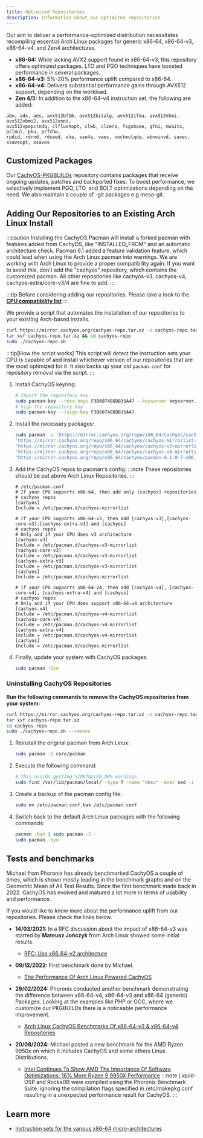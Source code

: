 ```yaml
---
title: Optimized Repositories
description: Information about our optimized repositories
---
```



Our aim to deliver a performance-optimized distribution necessitates recompiling essential Arch Linux packages for generic x86-64,
x86-64-v3, x86-64-v4, and Zen4 architectures.

- **x86-64:** While lacking AVX2 support found in x86-64-v3, this repository offers optimized packages. LTO and PGO techniques have boosted performance in several packages.
- **x86-64-v3:** 5%-20% performance uplift compared to x86-64.
- **x86-64-v4:** Delivers substantial performance gains through AVX512 support, depending on the workload.
- **Zen 4/5:** In addition to the x86-64-v4 instruction set, the following are added:

```text
abm, adx, aes, avx512bf16, avx512bitalg, avx512ifma, avx512vbmi, avx512vbmi2, avx512vnni,
avx512vpopctndq, clflushopt, clwb, clzero, fsgsbase, gfni, mwaitx, pclmul, pku, prfchw,
rpdid, rdrnd, rdseed, sha, sse4a, vaes, vockmulqdq, wbnoinvd, savec, xsaveopt, xsaves
```

## Customized Packages

Our [CachyOS-PKGBUILDs](https://github.com/CachyOS/CachyOS-PKGBUILDS) repository contains packages that receive ongoing updates, patches and backported fixes.
To boost performance, we selectively implement PGO, LTO, and BOLT optimizations depending on the need.
We also maintain a couple of -git packages e.g mesa-git.

## Adding Our Repositories to an Existing Arch Linux Install

:::caution
Installing the CachyOS Pacman will install a forked pacman with features added from CachyOS, like "INSTALLED_FROM" and an automatic architecture check. Pacman 6.1 added a feature validation feature, which could lead when using the Arch Linux pacman into warnings. We are working with Arch Linux to provide a proper compatibility again. If you want to avoid this, don't add the "cachyos" repository, which contains the customized pacman. All other repositories like cachyos-v3, cachyos-v4, cachyos-extra/core-v3/4 are fine to add.
:::

:::tip
Before considering adding our repositories. Please take a look to the **[CPU compatibility list](/installation/installation_prepare#x86_64-microarchitecture-level-support)**
:::

<Tabs>

<TabItem label='Automated'>

We provide a script that automates the installation of our repositories to your existing Arch-based installs.

```sh
curl https://mirror.cachyos.org/cachyos-repo.tar.xz -o cachyos-repo.tar.xz
tar xvf cachyos-repo.tar.xz && cd cachyos-repo
sudo ./cachyos-repo.sh
```

:::tip[How the script works]
This script will detect the instruction sets your CPU is capable of and install whichever version of our repositories that
are the most optimized for it. It also backs up your old `pacman.conf` for repository removal via the script.
:::

</TabItem>

<TabItem label='Manual'>

<Steps>

1. Install CachyOS keyring:

   ```sh
   # Import the repository key
   sudo pacman-key --recv-keys F3B607488DB35A47 --keyserver keyserver.ubuntu.com
   # Sign the repository key
   sudo pacman-key --lsign-key F3B607488DB35A47
   ```
2. Install the necessary packages:

   ```sh
   sudo pacman -U 'https://mirror.cachyos.org/repo/x86_64/cachyos/cachyos-keyring-20240331-1-any.pkg.tar.zst' \
   'https://mirror.cachyos.org/repo/x86_64/cachyos/cachyos-mirrorlist-18-1-any.pkg.tar.zst' \
   'https://mirror.cachyos.org/repo/x86_64/cachyos/cachyos-v3-mirrorlist-18-1-any.pkg.tar.zst' \
   'https://mirror.cachyos.org/repo/x86_64/cachyos/cachyos-v4-mirrorlist-6-1-any.pkg.tar.zst' \
   'https://mirror.cachyos.org/repo/x86_64/cachyos/pacman-6.1.0-7-x86_64.pkg.tar.zst'
   ```
3. Add the CachyOS repos to pacman's config:
   :::note
   These repositories should be put above Arch Linux Repositories.
   :::

   ```shell
   # /etc/pacman.conf
   # If your CPU supports x86-64, then add only [cachyos] repositories
   # cachyos repos
   [cachyos]
   Include = /etc/pacman.d/cachyos-mirrorlist

   # if your CPU supports x86-64-v3, then add [cachyos-v3],[cachyos-core-v3],[cachyos-extra-v3] and [cachyos]
   # cachyos repos
   # Only add if your CPU does v3 architecture
   [cachyos-v3]
   Include = /etc/pacman.d/cachyos-v3-mirrorlist
   [cachyos-core-v3]
   Include = /etc/pacman.d/cachyos-v3-mirrorlist
   [cachyos-extra-v3]
   Include = /etc/pacman.d/cachyos-v3-mirrorlist
   [cachyos]
   Include = /etc/pacman.d/cachyos-mirrorlist

   # if your CPU supports x86-64-v4, then add [cachyos-v4], [cachyos-core-v4], [cachyos-extra-v4] and [cachyos]
   # cachyos repos
   # Only add if your CPU does support x86-64-v4 architecture
   [cachyos-v4]
   Include = /etc/pacman.d/cachyos-v4-mirrorlist
   [cachyos-core-v4]
   Include = /etc/pacman.d/cachyos-v4-mirrorlist
   [cachyos-extra-v4]
   Include = /etc/pacman.d/cachyos-v4-mirrorlist
   [cachyos]
   Include = /etc/pacman.d/cachyos-mirrorlist
   ```
4. Finally, update your system with CachyOS packages:
   ```sh
   sudo pacman -Syu
   ```

</Steps>

</TabItem>

</Tabs>

### Uninstalling CachyOS Repositories

<Tabs>
<TabItem label='Automated'>

**Run the following commands to remove the CachyOS repositories from your system:**
```sh
curl https://mirror.cachyos.org/cachyos-repo.tar.xz -o cachyos-repo.tar.xz
tar xvf cachyos-repo.tar.xz
cd cachyos-repo
sudo ./cachyos-repo.sh --remove
```

</TabItem>

<TabItem label='Manual'>

<Steps>

1. Reinstall the original pacman from Arch Linux:
   ```sh
   sudo pacman -S core/pacman
   ```
2. Execute the following command:
   ```sh
   # This avoids getting %INSTALLED_DB% warnings
   sudo find /var/lib/pacman/local/ -type f -name "desc" -exec sed -i '/^%INSTALLED_DB%$/,+2d' {} \;
   ```
3. Create a backup of the pacman config file:
   ```sh
   sudo mv /etc/pacman.conf.bak /etc/pacman.conf
   ```
4. Switch back to the default Arch Linux packages with the following commands:
   ```sh
   pacman -Qqn | sudo pacman -S -
   sudo pacman -Syu
   ```
</Steps>

</TabItem>
</Tabs>

## Tests and benchmarks

Michael from Phoronix has already benchmarked CachyOS a couple of times, which is shown mostly leading in the benchmark graphs and on the Geometric Mean of All Test Results.
Since the first benchmark made back in 2022. CachyOS has evolved and matured a lot more in terms of usability and performance.

If you would like to know more about the performance uplift from our repositories. Please check the links below.

* **14/03/2021:** In a RFC discussion about the impact of x86-64-v3 was started by **Mateusz Jończyk** from Arch Linux showed some initial results.
  * [RFC: Use x86_64-v2 architecture](https://lists.archlinux.org/pipermail/arch-general/2021-March/048739.html)

* **09/12/2022:** First benchmark done by Michael.
  * [The Performance Of Arch Linux Powered CachyOS](https://www.phoronix.com/review/cachyos-linux-perf)

* **29/02/2024:** Phoronix conducted another benchmark demonstrating the difference between x86-64-v4, x86-64-v3 and x86-64 (generic) Packages. Looking at the examples like PHP or GCC, where we customize our PKGBUILDs there is a noticeable performance improvement.
  * [Arch Linux CachyOS Benchmarks Of x86-64-v3 & x86-64-v4 Repositories](https://www.phoronix.com/review/cachyos-x86-64-v3-v4)

* **20/08/2024:** Michael posted a new benchmark for the AMD Ryzen 9950x on which it includes CachyOS and some others Linux Distributions.
  * [Intel Continues To Show AMD The Importance Of Software Optimizations: 16% More Ryzen 9 9950X Performance](https://www.phoronix.com/review/linux-os-amd-ryzen9-9950x)
   :::note
   Liquid-DSP and RocksDB were compiled using the Phoronix Benchmark Suite, ignoring the compilation flags specified in /etc/makepkg.conf resulting in a unexpected performance result for CachyOS.
   :::

## Learn more

- [Instruction sets for the various x86-64 micro-architectures](https://en.wikipedia.org/wiki/X86-64#Microarchitecture_levels)
